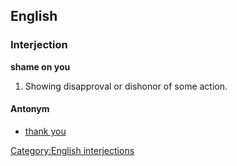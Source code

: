 ==English==

===Interjection===
'''shame on you'''

#Showing disapproval or dishonor of some action.

====Antonym====
*[[thank you]]

[[Category:English interjections]]